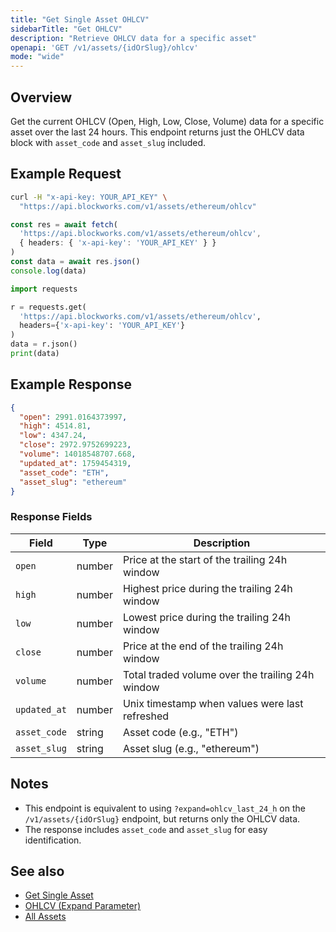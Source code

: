 ```yaml
---
title: "Get Single Asset OHLCV"
sidebarTitle: "Get OHLCV"
description: "Retrieve OHLCV data for a specific asset"
openapi: 'GET /v1/assets/{idOrSlug}/ohlcv'
mode: "wide"
---
```


## Overview

Get the current OHLCV (Open, High, Low, Close, Volume) data for a specific asset over the last 24 hours. This endpoint returns just the OHLCV data block with `asset_code` and `asset_slug` included.

## Example Request

<CodeGroup>

```bash cURL
curl -H "x-api-key: YOUR_API_KEY" \
  "https://api.blockworks.com/v1/assets/ethereum/ohlcv"
```

```typescript TypeScript
const res = await fetch(
  'https://api.blockworks.com/v1/assets/ethereum/ohlcv',
  { headers: { 'x-api-key': 'YOUR_API_KEY' } }
)
const data = await res.json()
console.log(data)
```

```python Python
import requests

r = requests.get(
  'https://api.blockworks.com/v1/assets/ethereum/ohlcv',
  headers={'x-api-key': 'YOUR_API_KEY'}
)
data = r.json()
print(data)
```

</CodeGroup>

## Example Response

```json
{
  "open": 2991.0164373997,
  "high": 4514.81,
  "low": 4347.24,
  "close": 2972.9752699223,
  "volume": 14018548707.668,
  "updated_at": 1759454319,
  "asset_code": "ETH",
  "asset_slug": "ethereum"
}
```

### Response Fields

| Field | Type | Description |
|---|---|---|
| `open` | number | Price at the start of the trailing 24h window |
| `high` | number | Highest price during the trailing 24h window |
| `low` | number | Lowest price during the trailing 24h window |
| `close` | number | Price at the end of the trailing 24h window |
| `volume` | number | Total traded volume over the trailing 24h window |
| `updated_at` | number | Unix timestamp when values were last refreshed |
| `asset_code` | string | Asset code (e.g., "ETH") |
| `asset_slug` | string | Asset slug (e.g., "ethereum") |

## Notes

- This endpoint is equivalent to using `?expand=ohlcv_last_24_h` on the `/v1/assets/{idOrSlug}` endpoint, but returns only the OHLCV data.
- The response includes `asset_code` and `asset_slug` for easy identification.

## See also

- [Get Single Asset](/api-reference/assets/get-single)
- [OHLCV (Expand Parameter)](/api-reference/assets/expand/ohlcv_last_24h)
- [All Assets](/api-reference/assets/list)
